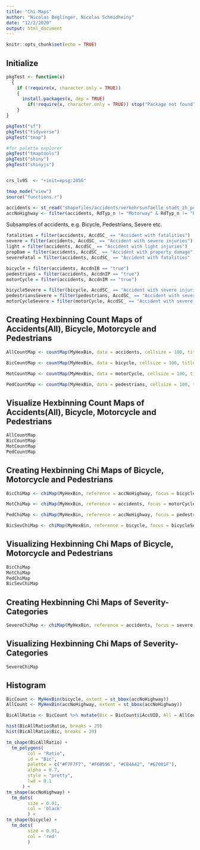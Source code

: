 ---
title: "Chi-Maps"
author: "Nicolas Beglinger, Nicolas Schmidheiny"
date: "12/2/2020"
output: html_document
---

```{r setup, include=FALSE}
knitr::opts_chunk$set(echo = TRUE)
```

## Initialize
```{r, echo = FALSE, message = FALSE}
pkgTest <- function(x) 
  {
    if (!require(x, character.only = TRUE))
    {
      install.packages(x, dep = TRUE)
        if(!require(x, character.only = TRUE)) stop("Package not found")
    }
}

pkgTest("sf")
pkgTest("tidyverse")
pkgTest("tmap")

#for palette explorer
pkgTest("tmaptools")
pkgTest("shiny")
pkgTest("shinyjs")


crs_lv95  <- "+init=epsg:2056"

tmap_mode("view")
source("functions.r")
```

```{r}
accidents <- st_read("shapefiles/accidents/verkehrsunfaelle_stadt_zh_points_new.shp")
accNoHighway <- filter(accidents, RdTyp_n != "Motorway" & RdTyp_n != "Expressway")
```

Subsamples of accidents, e.g. Bicycle, Pedestrians, Severe etc.
```{r}
fatalities = filter(accidents, AccdSC_ == "Accident with fatalities")
severe = filter(accidents, AccdSC_ == "Accident with severe injuries")
light = filter(accidents, AccdSC_ == "Accident with light injuries")
propDam = filter(accidents, AccdSC_ == "Accident with property damage")
severeFatal = filter(accidents, AccdSC_ == "Accident with fatalities" | AccdSC_ == "Accident with severe injuries")

bicycle = filter(accidents, AccdnIB == "true")
pedestrians = filter(accidents, AccdnIP == "true")
motorCycle = filter(accidents, AccdnIM == "true")

bicycleSevere = filter(bicycle, AccdSC_ == "Accident with severe injuries")
pedestriansSevere = filter(pedestrians, AccdSC_ == "Accident with severe injuries")
motorCycleSevere = filter(motorCycle, AccdSC_ == "Accident with severe injuries")

```

## Creating Hexbinning Count Maps of Accidents(All), Bicycle, Motorcycle and Pedestrians
```{r}

AllCountMap <- countMap(MyHexBin, data = accidents, cellsize = 100, title = "All Accidents Counts Map", datapoints = accidents)

BicCountMap <- countMap(MyHexBin, data = bicycle, cellsize = 100, title = "Bicycle Accidents Counts Map", datapoints = bicycle)

MotCountMap <- countMap(MyHexBin, data = motorCycle, cellsize = 100, title = "Motorcycle Accidents Counts Map", datapoints = motorCycle)

PedCountMap <- countMap(MyHexBin, data = pedestrians, cellsize = 100, title = "Pedestrians Accidents Counts Map", datapoints = pedestrians)

```

## Visualize Hexbinning Count Maps of Accidents(All), Bicycle, Motorcycle and Pedestrians
```{r}

AllCountMap
BicCountMap
MotCountMap
PedCountMap

```

## Creating Hexbinning Chi Maps of Bicycle, Motorcycle and Pedestrians
```{r}

BicChiMap <- chiMap(MyHexBin, reference = accNoHighway, focus = bicycle, cellsize = 100, title = "Bicycle Accidents Chi Map", accidentspoints = NULL, mode = "view") 

MotChiMap <- chiMap(MyHexBin, reference = accidents, focus = motorCycle, cellsize = 100, title = "Motorcycle Accidents Chi Map", accidentspoints = NULL, mode = "view") 

PedChiMap <- chiMap(MyHexBin, reference = accNoHighway, focus = pedestrians, cellsize = 100, title = "Pedestrians Accidents Chi Map", accidentspoints = NULL, mode = "view")

BicSevChiMap <- chiMap(MyHexBin, reference = bicycle, focus = bicycleSevere, cellsize = 200, title = "Bicycle Severe Accidents Chi Map", accidentspoints = accidents, mode = "view")

```

## Visualizing Hexbinning Chi Maps of Bicycle, Motorcycle and Pedestrians 
```{r}

BicChiMap
MotChiMap
PedChiMap
BicSevChiMap

```

## Creating Hexbinning Chi Maps of Severity-Categories
```{r}

SevereChiMap <- chiMap(MyHexBin, reference = accidents, focus = severe, cellsize = 100, title = "Severe Accidents Chi Map", datapoints = severe, mode = "view") 

```

## Visualizing Hexbinning Chi Maps of Severity-Categories
```{r}

SevereChiMap

```

## Histogram 
```{r}

BicCount <- MyHexBin(bicycle, extent = st_bbox(accNoHighway))
AllCount <- MyHexBin(accNoHighway, extent = st_bbox(accNoHighway))

BicAllRatio <- BicCount %>% mutate(Bic = BicCount$ïAccUID, All = AllCount$ïAccUID, Ratio = Bic / All) %>%  filter(!is.na(Ratio)) %>%  filter(Ratio > 0.2) %>%  filter(Bic >= 10)

hist(BicAllRatio$Ratio, breaks = 29)
hist(BicAllRatio$Bic, breaks = 29)

tm_shape(BicAllRatio) +
  tm_polygons(
        col = "Ratio",
        id = "Bic",
        palette = c("#F7F7F7", "#F6B596", "#CB4A42", "#67001F"),
        alpha = 0.7,
        style = "pretty",
        lwd = 0.1
      ) +
tm_shape(accNoHighway) +
  tm_dots(
        size = 0.01,
        col = 'black'
        ) +
tm_shape(bicycle) +
  tm_dots(
        size = 0.01,
        col = 'red'
        )


```
